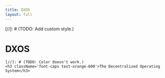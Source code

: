 ```yaml
---
title: DXOS
layout: full
---
```



[//]: # (TODO: Create plugin/directive.)
<div
  className='flex flex-1'
  style={{
    backgroundImage: `url(${BG})`,
    backgroundRepeat: 'no-repeat',
    backgroundPosition: 'center center',
    backgroundSize: 'cover'
  }}
/>

[//]: # (TODO: Get meta title.)
<div
  className='flex flex-col'
  style={{
    position: 'absolute',
    left: 0,
    right: 0,
    bottom: 200
  }}
>
  <div className='flex flex-col' style={{ alignItems: 'center' }}>
    [//]: # (TODO: Add custom style.)
    <h1 style={{ fontFamily: 'Sharp Sans' }}>DXOS</h1>

    [//]: # (TODO: Color doesn't work.)
    <h3 className='font-caps text-orange-600'>The Decentralized Operating System</h3>
  </div>
</div>
